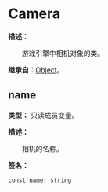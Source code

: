
# Camera

**描述：**

&emsp;&emsp;游戏引擎中相机对象的类。

**继承自：**[Object](/docs/api/Class/Object)。

## name

**类型：** 只读成员变量。

**描述：**

&emsp;&emsp;相机的名称。

**签名：**
```tl
const name: string
```